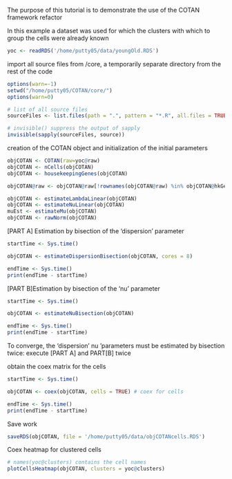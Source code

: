 The purpose of this tutorial is to demonstrate the use 
of the COTAN framework refactor

In this example a dataset was used for which the clusters with which to group 
the cells were already known
```r
yoc <- readRDS('/home/putty05/data/youngOld.RDS')
```

import all source files from /core, a temporarily separate directory 
from the rest of the code
```r
options(warn=-1)
setwd("/home/putty05/COTAN/core/")
options(warn=0)

# list of all source files
sourceFiles <- list.files(path = ".", pattern = "*.R", all.files = TRUE)

# invisible() suppress the output of sapply
invisible(sapply(sourceFiles, source)) 
```

creation of the COTAN object and initialization of the initial parameters
```r
objCOTAN <- COTAN(raw=yoc@raw)
objCOTAN <- nCells(objCOTAN)
objCOTAN <- housekeepingGenes(objCOTAN)

objCOTAN@raw <- objCOTAN@raw[!rownames(objCOTAN@raw) %in% objCOTAN@hkGenes, ]

objCOTAN <- estimateLambdaLinear(objCOTAN)
objCOTAN <- estimateNuLinear(objCOTAN) 
muEst <- estimateMu(objCOTAN)
objCOTAN <- rawNorm(objCOTAN)
```

[PART A] Estimation by bisection of the 'dispersion' parameter
```r
startTime <- Sys.time()

objCOTAN <- estimateDispersionBisection(objCOTAN, cores = 8)

endTime <- Sys.time()
print(endTime - startTime)
```

[PART B]Estimation by bisection of the 'nu' parameter
```r
startTime <- Sys.time()

objCOTAN <- estimateNuBisection(objCOTAN)

endTime <- Sys.time()
print(endTime - startTime)
```
To converge, the 'dispersion' nu 'parameters must be estimated by bisection 
twice: execute [PART A] and PART[B] twice

obtain the coex matrix for the cells
```r
startTime <- Sys.time()

objCOTAN <- coex(objCOTAN, cells = TRUE) # coex for cells

endTime <- Sys.time()
print(endTime - startTime)
```
Save work
```r
saveRDS(objCOTAN, file = '/home/putty05/data/objCOTANcells.RDS')
```

Coex heatmap for clustered cells

```r
# names(yoc@clusters) contains the cell names
plotCellsHeatmap(objCOTAN, clusters = yoc@clusters)
```

